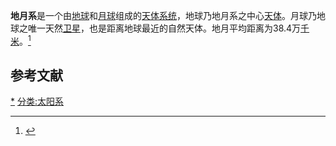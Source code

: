 '''地月系'''是一个由[[地球|地球]]和[[月球|月球]]组成的[[天体系统|天体系统]]，地球乃地月系之中心[[天体列表|天体]]。月球乃地球之唯一天然[[卫星|卫星]]，也是距离地球最近的自然天体。地月平均距离为38.4万[[千米|千米]]。<ref>{{cite book | title=普通高中课程标准实验教科书 地理 必修一 | publisher=人民教育出版社 | author=人民教育出版社课程教材研究所 地理课程教材研究开发中心 | year=2008 | location=北京 | pages=2-3 | isbn=9787107177002}}</ref>
==参考文献==
{{reflist}}
{{天文小作品}}
{{地球在宇宙中的位置}}

[[分类:地月系|*]]
[[分类:太阳系|分类:太阳系]]